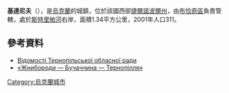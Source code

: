 {{coord|49|11|32|N|25|21|48|E|scale:30000|display=title}}

'''基達尼夫'''（{{lang-uk|Киданів}}），是[[烏克蘭|烏克蘭]]的城鎮，位於該國西部[[捷爾諾波爾州|捷爾諾波爾州]]，由[[布恰奇區|布恰奇區]]負責管轄，處於[[斯特里帕河|斯特里帕河]]右岸，面積1.34平方公里，2001年人口311。

==參考資料==
*[https://archive.is/20120906091527/http://www.obl-rada.te.ua/uk/informatsiya/orhany-mistsevoho-samovryaduvannya-v-oblasti Відомості Тернопільської обласної ради]
* [http://zhnyborody.te.ua/ «Жнибороди — Бучаччина — Тернопілля»] {{Wayback|url=http://zhnyborody.te.ua/ |date=20170512162123 }}

{{Ukraine-geo-stub}}
[[Category:烏克蘭城市|Category:烏克蘭城市]]